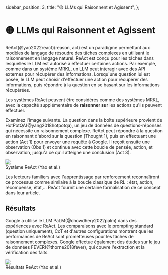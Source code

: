   sidebar_position: 3,
  title: "🟡 LLMs qui Raisonnent et Agissent",
};

# 🟡 LLMs qui Raisonnent et Agissent

ReAct(@yao2022react)(reason, act) est un paradigme permettant aux modèles de langage de résoudre des tâches 
complexes en utilisant le raisonnement en langage naturel. ReAct est conçu pour les tâches dans lesquelles le LLM est 
autorisé à effectuer certaines actions. Par exemple, comme dans un système MRKL, un LLM peut interagir 
avec des API externes pour récupérer des informations. Lorsqu'une question lui est posée, le LLM peut 
choisir d'effectuer une action pour récupérer des informations, puis répondre à la question 
en se basant sur les informations récupérées.

Les systèmes ReAct peuvent être considérés comme des systèmes MRKL, avec la capacité supplémentaire de **raisonner 
sur** les actions qu'ils peuvent effectuer.

Examinez l'image suivante. La question dans la boîte supérieure provient de HotPotQA(@yang2018hotpotqa), 
un jeu de données de questions-réponses qui nécessite un raisonnement complexe. ReAct peut répondre à la question 
en raisonnant d'abord sur la question (Thought 1), puis en effectuant une action (Act 1) pour envoyer une requête 
à Google. Il reçoit ensuite une observation (Obs 1) et continue avec cette boucle de pensée, action, et observation, 
jusqu'à ce qu'il atteigne une conclusion (Act 3).

<div style={{ textAlign: "center" }}>
  <Image
    src="/docs/assets/advanced/react_qa.webp"
    width={1028}
    height={762}
    style={{ width: "500px", margin: "auto" }}
  />
</div>

<div style={{ textAlign: "center" }}>Système ReAct (Yao et al.)</div>

Les lecteurs familiers avec l'apprentissage par renforcement reconnaîtront ce processus comme similaire à la boucle 
classique de RL : état, action, récompense, état,... ReAct fournit une certaine formalisation de 
ce concept dans leur article.

## Résultats

Google a utilisé le LLM PaLM(@chowdhery2022palm) dans des expériences avec ReAct. 
Les comparaisons avec le prompting standard (question uniquement), CoT et d'autres configurations 
montrent que les performances de ReAct sont prometteuses pour les tâches de raisonnement complexes. Google 
effectue également des études sur le jeu de données FEVER(@thorne2018fever), qui couvre 
l'extraction et la vérification des faits.

<div style={{ textAlign: "center" }}>
  <Image
    src="/docs/assets/advanced/react_performance.webp"
    width={1286}
    height={488}
    style={{ width: "500px", margin: "auto" }}
  />
</div>

<div style={{ textAlign: "center" }}>Résultats ReAct (Yao et al.)</div>
